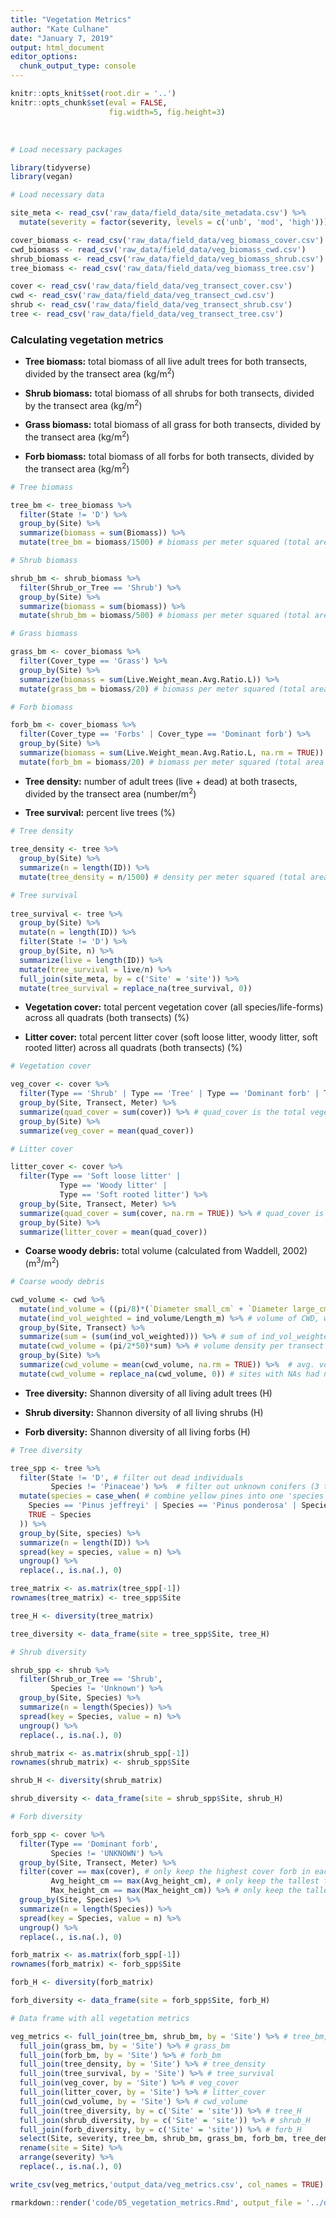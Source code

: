 ```yaml
---
title: "Vegetation Metrics"
author: "Kate Culhane"
date: "January 7, 2019"
output: html_document
editor_options: 
  chunk_output_type: console
---
```


```r
knitr::opts_knit$set(root.dir = '..')
knitr::opts_chunk$set(eval = FALSE,
                      fig.width=5, fig.height=3)
```

<br>

```r

# Load necessary packages

library(tidyverse)
library(vegan)

# Load necessary data

site_meta <- read_csv('raw_data/field_data/site_metadata.csv') %>% 
  mutate(severity = factor(severity, levels = c('unb', 'mod', 'high')))

cover_biomass <- read_csv('raw_data/field_data/veg_biomass_cover.csv')
cwd_biomass <- read_csv('raw_data/field_data/veg_biomass_cwd.csv')
shrub_biomass <- read_csv('raw_data/field_data/veg_biomass_shrub.csv')
tree_biomass <- read_csv('raw_data/field_data/veg_biomass_tree.csv')

cover <- read_csv('raw_data/field_data/veg_transect_cover.csv')
cwd <- read_csv('raw_data/field_data/veg_transect_cwd.csv')
shrub <- read_csv('raw_data/field_data/veg_transect_shrub.csv')
tree <- read_csv('raw_data/field_data/veg_transect_tree.csv')

```

### Calculating vegetation metrics

- **Tree biomass:** total biomass of all live adult trees for both transects, divided by the transect area (kg/m^2^)

- **Shrub biomass:** total biomass of all shrubs for both transects, divided by the transect area (kg/m^2^)

- **Grass biomass:** total biomass of all grass for both transects, divided by the transect area (kg/m^2^)

- **Forb biomass:** total biomass of all forbs for both transects, divided by the transect area (kg/m^2^)

```r

# Tree biomass

tree_bm <- tree_biomass %>%
  filter(State != 'D') %>% 
  group_by(Site) %>% 
  summarize(biomass = sum(Biomass)) %>% 
  mutate(tree_bm = biomass/1500) # biomass per meter squared (total area = 1500 m^2 = 2 transects X 50 m X 15 m)

# Shrub biomass

shrub_bm <- shrub_biomass %>% 
  filter(Shrub_or_Tree == 'Shrub') %>% 
  group_by(Site) %>% 
  summarize(biomass = sum(biomass)) %>% 
  mutate(shrub_bm = biomass/500) # biomass per meter squared (total area = 1500 m2 = 2 transects X 50 m X 5 m)

# Grass biomass

grass_bm <- cover_biomass %>% 
  filter(Cover_type == 'Grass') %>% 
  group_by(Site) %>% 
  summarize(biomass = sum(Live.Weight_mean.Avg.Ratio.L)) %>%
  mutate(grass_bm = biomass/20) # biomass per meter squared (total area = 20 m2 = 2 transects X 10 quadrats X 1 m2)

# Forb biomass

forb_bm <- cover_biomass %>% 
  filter(Cover_type == 'Forbs' | Cover_type == 'Dominant forb') %>% 
  group_by(Site) %>% 
  summarize(biomass = sum(Live.Weight_mean.Avg.Ratio.L, na.rm = TRUE)) %>%
  mutate(forb_bm = biomass/20) # biomass per meter squared (total area = 20 m2 = 2 transects X 10 quadrats X 1 m2)

```

- **Tree density:** number of adult trees (live + dead) at both trasects, divided by the transect area (number/m^2^)

- **Tree survival:** percent live trees (%)

```r

# Tree density

tree_density <- tree %>% 
  group_by(Site) %>% 
  summarize(n = length(ID)) %>% 
  mutate(tree_density = n/1500) # density per meter squared (total area = 1500 m2 = 2 transects X 50 m X 15 m)

# Tree survival
  
tree_survival <- tree %>%
  group_by(Site) %>% 
  mutate(n = length(ID)) %>% 
  filter(State != 'D') %>% 
  group_by(Site, n) %>% 
  summarize(live = length(ID)) %>% 
  mutate(tree_survival = live/n) %>% 
  full_join(site_meta, by = c('Site' = 'site')) %>% 
  mutate(tree_survival = replace_na(tree_survival, 0))

```

- **Vegetation cover:** total percent vegetation cover (all species/life-forms) across all quadrats (both transects) (%)

- **Litter cover:** total percent litter cover (soft loose litter, woody litter, soft rooted litter) across all quadrats (both transects) (%)

```r

# Vegetation cover

veg_cover <- cover %>% 
  filter(Type == 'Shrub' | Type == 'Tree' | Type == 'Dominant forb' | Type == 'Forbs' | Type == 'Grass') %>% # filter for vegetation only
  group_by(Site, Transect, Meter) %>% 
  summarize(quad_cover = sum(cover)) %>% # quad_cover is the total vegetation cover at each quadrat
  group_by(Site) %>% 
  summarize(veg_cover = mean(quad_cover))

# Litter cover

litter_cover <- cover %>% 
  filter(Type == 'Soft loose litter' |
           Type == 'Woody litter' |
           Type == 'Soft rooted litter') %>% 
  group_by(Site, Transect, Meter) %>% 
  summarize(quad_cover = sum(cover, na.rm = TRUE)) %>% # quad_cover is the total litter cover at each quadrat
  group_by(Site) %>% 
  summarize(litter_cover = mean(quad_cover))

```

- **Coarse woody debris:** total volume (calculated from Waddell, 2002) (m^3^/m^2^)

```r

# Coarse woody debris

cwd_volume <- cwd %>%
  mutate(ind_volume = ((pi/8)*(`Diameter small_cm` + `Diameter large_cm`)*Length_m)/10000) %>% # volume of each piece of CWD in m^3
  mutate(ind_vol_weighted = ind_volume/Length_m) %>% # volume of CWD, weighted by the length (to use in calculation of volume/area)
  group_by(Site, Transect) %>% 
  summarize(sum = (sum(ind_vol_weighted))) %>% # sum of ind_vol_weighted (m^3/m)
  mutate(cwd_volume = (pi/2*50)*sum) %>% # volume density per transect (m^3/m^2)
  group_by(Site) %>% 
  summarize(cwd_volume = mean(cwd_volume, na.rm = TRUE)) %>%  # avg. volume density at each site (m^3/m^2)
  mutate(cwd_volume = replace_na(cwd_volume, 0)) # sites with NAs had no CWD

```

- **Tree diversity:** Shannon diversity of all living adult trees (H)

- **Shrub diversity:** Shannon diversity of all living shrubs (H)

- **Forb diversity:** Shannon diversity of all living forbs (H)

```r

# Tree diversity

tree_spp <- tree %>%
  filter(State != 'D', # filter out dead individuals
         Species != 'Pinaceae') %>%  # filter out unknown conifers (3 total)
  mutate(species = case_when( # combine yellow pines into one 'species'
    Species == 'Pinus jeffreyi' | Species == 'Pinus ponderosa' | Species == 'Pinus sp.' ~ 'Pinus sp.',
    TRUE ~ Species
  )) %>% 
  group_by(Site, species) %>% 
  summarize(n = length(ID)) %>% 
  spread(key = species, value = n) %>% 
  ungroup() %>% 
  replace(., is.na(.), 0)

tree_matrix <- as.matrix(tree_spp[-1])
rownames(tree_matrix) <- tree_spp$Site

tree_H <- diversity(tree_matrix)

tree_diversity <- data_frame(site = tree_spp$Site, tree_H)

# Shrub diversity

shrub_spp <- shrub %>% 
  filter(Shrub_or_Tree == 'Shrub',
         Species != 'Unknown') %>% 
  group_by(Site, Species) %>% 
  summarize(n = length(Species)) %>% 
  spread(key = Species, value = n) %>% 
  ungroup() %>% 
  replace(., is.na(.), 0)

shrub_matrix <- as.matrix(shrub_spp[-1])
rownames(shrub_matrix) <- shrub_spp$Site

shrub_H <- diversity(shrub_matrix)

shrub_diversity <- data_frame(site = shrub_spp$Site, shrub_H)

# Forb diversity

forb_spp <- cover %>% 
  filter(Type == 'Dominant forb',
         Species != 'UNKNOWN') %>% 
  group_by(Site, Transect, Meter) %>% 
  filter(cover == max(cover), # only keep the highest cover forb in each quadrat
         Avg_height_cm == max(Avg_height_cm), # only keep the tallest forb in each quadrat (by avg height)
         Max_height_cm == max(Max_height_cm)) %>% # only keep the tallest forb in each quadrat (by max height)
  group_by(Site, Species) %>% 
  summarize(n = length(Species)) %>% 
  spread(key = Species, value = n) %>% 
  ungroup() %>% 
  replace(., is.na(.), 0)

forb_matrix <- as.matrix(forb_spp[-1])
rownames(forb_matrix) <- forb_spp$Site

forb_H <- diversity(forb_matrix)

forb_diversity <- data_frame(site = forb_spp$Site, forb_H)

```

```r

# Data frame with all vegetation metrics

veg_metrics <- full_join(tree_bm, shrub_bm, by = 'Site') %>% # tree_bm, shrub_bm
  full_join(grass_bm, by = 'Site') %>% # grass_bm
  full_join(forb_bm, by = 'Site') %>% # forb_bm
  full_join(tree_density, by = 'Site') %>% # tree_density
  full_join(tree_survival, by = 'Site') %>% # tree_survival
  full_join(veg_cover, by = 'Site') %>% # veg_cover
  full_join(litter_cover, by = 'Site') %>% # litter_cover
  full_join(cwd_volume, by = 'Site') %>% # cwd_volume
  full_join(tree_diversity, by = c('Site' = 'site')) %>% # tree_H
  full_join(shrub_diversity, by = c('Site' = 'site')) %>% # shrub_H
  full_join(forb_diversity, by = c('Site' = 'site')) %>% # forb_H
  select(Site, severity, tree_bm, shrub_bm, grass_bm, forb_bm, tree_density, tree_survival, veg_cover, litter_cover, cwd_volume, tree_H, shrub_H, forb_H) %>% 
  rename(site = Site) %>% 
  arrange(severity) %>%
  replace(., is.na(.), 0)

write_csv(veg_metrics,'output_data/veg_metrics.csv', col_names = TRUE)

```

```r

rmarkdown::render('code/05_vegetation_metrics.Rmd', output_file = '../docs/05_vegetation_metrics.html')

```
